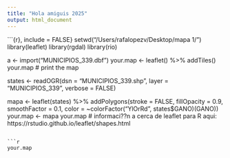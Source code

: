 ```yaml
---
title: "Hola amiguis 2025"
output: html_document
---
```


```{r}, include = FALSE}
setwd("/Users/rafalopezv/Desktop/mapa 1/")
library(leaflet)
library(rgdal)
library(rio)

a <- import("MUNICIPIOS_339.dbf")
your.map <- leaflet() %>% addTiles()
your.map # print the map

states <- readOGR(dsn = "MUNICIPIOS_339.shp",
                  layer = "MUNICIPIOS_339", verbose = FALSE)

mapa <- leaflet(states) %>% addPolygons(stroke = FALSE, 
                                  fillOpacity = 0.9, 
                                  smoothFactor = 0.1, color = ~colorFactor("YlOrRd", states$GANO)(GANO))
your.map <- mapa
your.map
# informaci??n a cerca de leaflet para R aqui: https://rstudio.github.io/leaflet/shapes.html
```

```r
your.map
```

